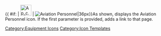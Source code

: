 {{ #if: {{{1|}}} | [[File:Ap_c.png|36px|link={{{1}}}]] | [[File:Ap_c.png|Aviation Personnel|36px]]}}<noinclude>As shown, displays the Aviation Personnel icon.  If the first parameter is provided, adds a link to that page.
[[Category:Equipment Icons]] [[Category:Icon Templates]]</noinclude>